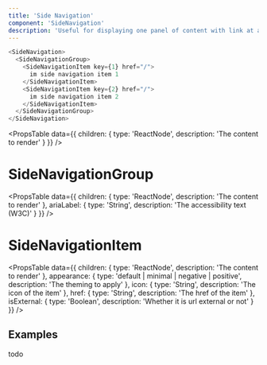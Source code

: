 ```yaml
---
title: 'Side Navigation'
component: 'SideNavigation'
description: 'Useful for displaying one panel of content with link at a time.'
---
```


```js
<SideNavigation>
  <SideNavigationGroup>
    <SideNavigationItem key={1} href="/">
      im side navigation item 1
    </SideNavigationItem>
    <SideNavigationItem key={2} href="/">
      im side navigation item 2
    </SideNavigationItem>
  </SideNavigationGroup>
</SideNavigation>
```

<PropsTable
  data={{
    children: {
      type: 'ReactNode',
      description: 'The content to render'
    }
  }}
/>

# SideNavigationGroup

<PropsTable
  data={{
    children: {
      type: 'ReactNode',
      description: 'The content to render'
    },
    ariaLabel: {
      type: 'String',
      description: 'The accessibility text (W3C)'
    }
  }}
/>

# SideNavigationItem

<PropsTable
  data={{
    children: {
      type: 'ReactNode',
      description: 'The content to render'
    },
    appearance: {
      type: 'default | minimal | negative | positive',
      description: 'The theming to apply'
    },
    icon: {
      type: 'String',
      description: 'The icon of the item'
    },
    href: {
      type: 'String',
      description: 'The href of the item'
    },
    isExternal: {
      type: 'Boolean',
      description: 'Whether it is url external or not'
    }
  }}
/>

## Examples

todo
